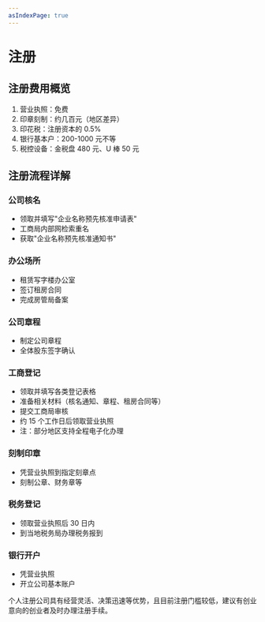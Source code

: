 ```yaml
---
asIndexPage: true
---
```



# 注册

## 注册费用概览

1. 营业执照：免费
2. 印章刻制：约几百元（地区差异）
3. 印花税：注册资本的 0.5%
4. 银行基本户：200-1000 元不等
5. 税控设备：金税盘 480 元、U 棒 50 元


## 注册流程详解
<Steps>

### 公司核名
   - 领取并填写"企业名称预先核准申请表"
   - 工商局内部网检索重名
   - 获取"企业名称预先核准通知书"

### 办公场所
   - 租赁写字楼办公室
   - 签订租房合同
   - 完成房管局备案

### 公司章程
   - 制定公司章程
   - 全体股东签字确认

### 工商登记
   - 领取并填写各类登记表格
   - 准备相关材料（核名通知、章程、租房合同等）
   - 提交工商局审核
   - 约 15 个工作日后领取营业执照
   - 注：部分地区支持全程电子化办理

### 刻制印章
   - 凭营业执照到指定刻章点
   - 刻制公章、财务章等

### 税务登记
   - 领取营业执照后 30 日内
   - 到当地税务局办理税务报到

### 银行开户
   - 凭营业执照
   - 开立公司基本账户

个人注册公司具有经营灵活、决策迅速等优势，且目前注册门槛较低，建议有创业意向的创业者及时办理注册手续。

</Steps>